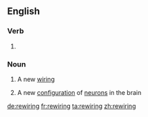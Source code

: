 ==English==

===Verb===
{{head|en}}

# {{present participle of|rewire}}

===Noun===
{{en-noun}}

# A new [[wiring]]
# {{context|informal|lang=en}} A new [[configuration]] of [[neuron]]s in the brain

[[de:rewiring]]
[[fr:rewiring]]
[[ta:rewiring]]
[[zh:rewiring]]